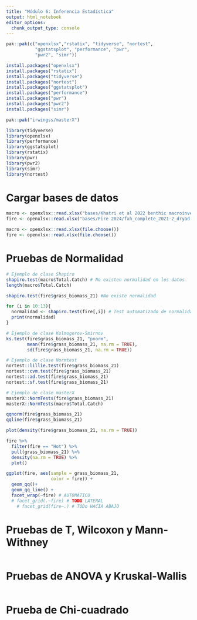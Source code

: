 ```yaml
---
title: "Módulo 6: Inferencia Estadística"
output: html_notebook
editor_options: 
  chunk_output_type: console
---
```


```r
pak::pak(c("openxlsx","rstatix", "tidyverse", "nortest",
           "ggstatsplot", "performance", "pwr", 
           "pwr2", "simr"))

install.packages("openxlsx")
install.packages("rstatix")
install.packages("tidyverse")
install.packages("nortest")
install.packages("ggstatsplot")
install.packages("performance")
install.packages("pwr")
install.packages("pwr2")
install.packages("simr")

pak::pak("irwingss/masterX")
```

```r
library(tidyverse)
library(openxlsx)
library(performance)
library(ggstatsplot)
library(rstatix)
library(pwr)
library(pwr2)
library(simr)
library(nortest)
```

# Cargar bases de datos

```r
macro <- openxlsx::read.xlsx("bases/Khatri et al 2022 benthic macroinvertebrates assemblages.xlsx")
fire <- openxlsx::read.xlsx("bases/Fire 2024/fxh_complete_2021-2_dryad.xlsx")

macro <- openxlsx::read.xlsx(file.choose())
fire <- openxlsx::read.xlsx(file.choose())
```

# Pruebas de Normalidad

```r
# Ejemplo de clase Shapiro
shapiro.test(macro$Total.Catch) # No existen normalidad en los datos
length(macro$Total.Catch)

shapiro.test(fire$grass_biomass_21) #No existe normalidad

for (i in 10:13){
  normalidad <- shapiro.test(fire[,i]) # Test automatizado de normalidad
  print(normalidad)
}

# Ejemplo de clase Kolmogorov-Smirnov
ks.test(fire$grass_biomass_21, "pnorm", 
        mean(fire$grass_biomass_21, na.rm = TRUE),
        sd(fire$grass_biomass_21, na.rm = TRUE))

# Ejemplo de clase Normtest
nortest::lillie.test(fire$grass_biomass_21)
nortest::cvm.test(fire$grass_biomass_21)
nortest::ad.test(fire$grass_biomass_21)
nortest::sf.test(fire$grass_biomass_21)

# Ejemplo de clase masterX
masterX::NormTests(fire$grass_biomass_21)
masterX::NormTests(macro$Total.Catch)
```

```r
qqnorm(fire$grass_biomass_21)
qqline(fire$grass_biomass_21)

plot(density(fire$grass_biomass_21, na.rm = TRUE))

fire %>% 
  filter(fire == "Hot") %>% 
  pull(grass_biomass_21) %>% 
  density(na.rm = TRUE) %>% 
  plot()

```

```r
ggplot(fire, aes(sample = grass_biomass_21,
                 color = fire)) +
  geom_qq()+
  geom_qq_line() +
  facet_wrap(~fire) # AUTOMÁTICO
  # facet_grid(.~fire) # TODO LATERAL
    # facet_grid(fire~.) # TODo HACIA ABAJO
```


# Pruebas de T, Wilcoxon y Mann-Withney

```r

```

# Pruebas de ANOVA y Kruskal-Wallis

```r

```

# Prueba de Chi-cuadrado

```r

```
